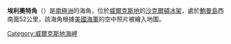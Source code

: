 {{coord|65|52|S|102|35|E|source:GNIS|display=title}}

'''埃利奧特角'''（{{lang-en|Cape Elliott}}）是[[南極洲|南極洲]]的海角，位於[[威爾克斯地|威爾克斯地]]的[[沙克爾頓冰架|沙克爾頓冰架]]，處於[[鮑曼島|鮑曼島]]西南面52公里，該海角根據[[美國海軍|美國海軍]]的空中照片被繪入地圖。

{{usgs-gazetteer|id=4439|name=Elliott, Cape}}

{{DEFAULTSORT:Cape Elliott}}
[[Category:威爾克斯地海岬|Category:威爾克斯地海岬]]


{{WilkesLand-geo-stub}}